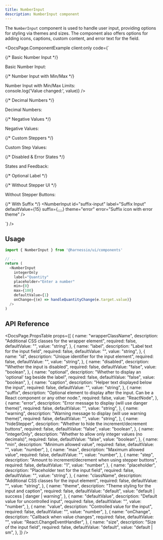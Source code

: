 ```yaml
---
title: NumberInput
description: NumberInput component
---
```


The `NumberInput` component is used to handle user input, providing options for styling via themes and sizes.
The component also offers options for adding icons, captions, custom content, and error text for the field.


<DocsPage.ComponentExample
  client:only
  code={`<div className="flex flex-col gap-8 min-w-[400px]">
  {/* Basic Number Input */}
  <div className="font-bold w-full mb-2">Basic Number Input:</div>
  <NumberInput id="basic-number" label="Basic Number Input" placeholder="Enter a number" />
  
  {/* Number Input with Min/Max */}
  <div className="font-bold w-full mb-2">Number Input with Min/Max Limits:</div>
  <NumberInput 
    id="limited-range" 
    label="Limited Range (0-10)" 
    min={0} 
    max={10} 
    defaultValue={5}
    onChange={(value) => console.log('Value changed:', value)} 
  />
  
  {/* Decimal Numbers */}
  <div className="font-bold w-full mb-2">Decimal Numbers:</div>
  <NumberInput 
    id="decimal-input" 
    allowDecimal
    label="With Decimals" 
    decimalScale={2} 
    defaultValue={3.14} 
  />
  <NumberInput 
    id="integer-only" 
    label="Integer Only" 
    allowDecimal={false}
    defaultValue={42} 
  />
  
  {/* Negative Values */}
  <div className="font-bold w-full mb-2">Negative Values:</div>
  <NumberInput 
    id="allow-negative" 
    label="Allow Negative"  
    defaultValue={-10} 
  />
  <NumberInput 
    id="positive-only" 
    label="Positive Only"  
    min={0}
    defaultValue={10} 
  />
  
  {/* Custom Steppers */}
  <div className="font-bold w-full mb-2">Custom Step Values:</div>
  <NumberInput 
    id="small-increment" 
    label="Increment by 0.1" 
    step={0.1} 
    allowDecimal={true}
    defaultValue={1.0} 
  />
  <NumberInput 
    id="large-increment" 
    label="Increment by 5" 
    step={5} 
    defaultValue={10} 
  />
  
  {/* Disabled & Error States */}
  <div className="font-bold w-full mb-2">States and Feedback:</div>
  <NumberInput 
    id="disabled-input" 
    label="Disabled Input" 
    disabled 
    defaultValue={50} 
  />
  <NumberInput 
    id="error-input" 
    label="With Error" 
    error="Please enter a valid number" 
    theme="danger"
  />
  <NumberInput 
    id="warning-input" 
    label="With Warning" 
    warning="This is a high value" 
    theme="warning"
    defaultValue={95}
  />
  <NumberInput 
    id="caption-input" 
    label="With Caption" 
    caption="Enter your preferred quantity" 
    defaultValue={1}
  />
  
  {/* Optional Label */}
  <NumberInput 
    id="optional-input" 
    label="Optional Field" 
    optional={true} 
  />  
  
  {/* Without Stepper UI */}
  <div className="font-bold w-full mb-2">Without Stepper Buttons:</div>
  <NumberInput 
    hideStepper
    id="no-stepper" 
    label="No Stepper UI" 
    placeholder="Enter a number manually"
  />
  
  {/* With Suffix */}
  <NumberInput
    id="suffix-input"
    label="Suffix Input"
    defaultValue={15}
    suffix={<Button variant="outline" iconOnly className="cn-input-suffix">
      <IconV2 name="nav-arrow-right" size="xs" />
    </Button>}
    theme="error"
    error="Suffix icon with error theme"
  />
</div>`}
/>

## Usage

```typescript jsx
import { NumberInput } from '@harnessio/ui/components'

// ..
return (
  <NumberInput
    integerOnly
    label="Quantity"
    placeholder="Enter a number"
    min={0}
    max={100}
    defaultValue={1}
    onChange={(e) => handleQuantityChange(e.target.value)}
  />
)
```

## API Reference

<DocsPage.PropsTable
  props={[
    {
      name: "wrapperClassName",
      description: "Additional CSS classes for the wrapper element",
      required: false,
      defaultValue: "",
      value: "string",
    },
    {
      name: "label",
      description: "Label text for the input field",
      required: false,
      defaultValue: "",
      value: "string",
    },
    {
      name: "id",
      description: "Unique identifier for the input element",
      required: false,
      defaultValue: "",
      value: "string",
    },
    {
      name: "disabled",
      description: "Whether the input is disabled",
      required: false,
      defaultValue: "false",
      value: "boolean",
    },
    {
      name: "optional",
      description: "Whether to display an 'optional' tag beside the label",
      required: false,
      defaultValue: "false",
      value: "boolean",
    },
    {
      name: "caption",
      description: "Helper text displayed below the input",
      required: false,
      defaultValue: "",
      value: "string",
    },
    {
      name: "suffix",
      description:
        "Optional element to display after the input. Can be a React component or any other node.",
      required: false,
      value: "ReactNode",
    },
    {
      name: "error",
      description: "Error message to display (will use danger theme)",
      required: false,
      defaultValue: "",
      value: "string",
    },
    {
      name: "warning",
      description: "Warning message to display (will use warning theme)",
      required: false,
      defaultValue: "",
      value: "string",
    },
    {
      name: "hideStepper",
      description: "Whether to hide the increment/decrement buttons",
      required: false,
      defaultValue: "false",
      value: "boolean",
    },
    {
      name: "integerOnly",
      description: "Whether to allow only integer values (no decimals)",
      required: false,
      defaultValue: "false",
      value: "boolean",
    },
    {
      name: "min",
      description: "Minimum allowed value",
      required: false,
      defaultValue: "",
      value: "number",
    },
    {
      name: "max",
      description: "Maximum allowed value",
      required: false,
      defaultValue: "",
      value: "number",
    },
    {
      name: "step",
      description: "Amount to increment/decrement when using stepper buttons",
      required: false,
      defaultValue: "1",
      value: "number",
    },
    {
      name: "placeholder",
      description: "Placeholder text for the input field",
      required: false,
      defaultValue: "",
      value: "string",
    },
    {
      name: "className",
      description: "Additional CSS classes for the input element",
      required: false,
      defaultValue: "",
      value: "string",
    },
    {
      name: "theme",
      description: "Theme styling for the input and caption",
      required: false,
      defaultValue: "default",
      value: "default | success | danger | warning",
    },
    {
      name: "defaultValue",
      description: "Default value for uncontrolled input",
      required: false,
      defaultValue: "",
      value: "number",
    },
    {
      name: "value",
      description: "Controlled value for the input",
      required: false,
      defaultValue: "",
      value: "number",
    },
    {
      name: "onChange",
      description: "Callback when value changes",
      required: false,
      defaultValue: "",
      value: "React.ChangeEventHandler<HTMLInputElement>",
    },
    {
      name: "size",
      description: "Size of the input field",
      required: false,
      defaultValue: "default",
      value: "default | sm",
    },
  ]}
/>
